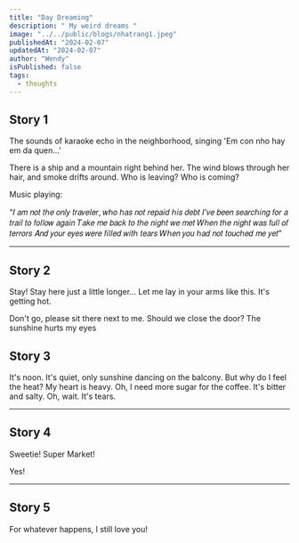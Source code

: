 ```yaml
---
title: "Day Dreaming"
description: " My weird dreams "
image: "../../public/blogs/nhatrang1.jpeg"
publishedAt: "2024-02-07"
updatedAt: "2024-02-07"
author: "Wendy"
isPublished: false
tags:
  - thoughts
---
```


## Story 1

The sounds of karaoke echo in the neighborhood, singing 'Em con nho hay em da quen...'

There is a ship and a mountain right behind her. The wind blows through her hair, and smoke drifts around.
Who is leaving? Who is coming? 

Music playing:

“𝐼 𝑎𝑚 𝑛𝑜𝑡 𝑡ℎ𝑒 𝑜𝑛𝑙𝑦 𝑡𝑟𝑎𝑣𝑒𝑙𝑒𝑟, 𝑤ℎ𝑜 ℎ𝑎𝑠 𝑛𝑜𝑡 𝑟𝑒𝑝𝑎𝑖𝑑 ℎ𝑖𝑠 𝑑𝑒𝑏𝑡
𝐼'𝑣𝑒 𝑏𝑒𝑒𝑛 𝑠𝑒𝑎𝑟𝑐ℎ𝑖𝑛𝑔 𝑓𝑜𝑟 𝑎 𝑡𝑟𝑎𝑖𝑙 𝑡𝑜 𝑓𝑜𝑙𝑙𝑜𝑤 𝑎𝑔𝑎𝑖𝑛
𝑇𝑎𝑘𝑒 𝑚𝑒 𝑏𝑎𝑐𝑘 𝑡𝑜 𝑡ℎ𝑒 𝑛𝑖𝑔ℎ𝑡 𝑤𝑒 𝑚𝑒𝑡
𝑊ℎ𝑒𝑛 𝑡ℎ𝑒 𝑛𝑖𝑔ℎ𝑡 𝑤𝑎𝑠 𝑓𝑢𝑙𝑙 𝑜𝑓 𝑡𝑒𝑟𝑟𝑜𝑟𝑠
𝐴𝑛𝑑 𝑦𝑜𝑢𝑟 𝑒𝑦𝑒𝑠 𝑤𝑒𝑟𝑒 𝑓𝑖𝑙𝑙𝑒𝑑 𝑤𝑖𝑡ℎ 𝑡𝑒𝑎𝑟𝑠
𝑊ℎ𝑒𝑛 𝑦𝑜𝑢 ℎ𝑎𝑑 𝑛𝑜𝑡 𝑡𝑜𝑢𝑐ℎ𝑒𝑑 𝑚𝑒 𝑦𝑒𝑡”

---
## Story 2

Stay! Stay here just a little longer... Let me lay in your arms like this. It's getting hot.

Don't go, please sit there next to me. Should we close the door? The sunshine hurts my eyes

## Story 3

It's noon. It's quiet, only sunshine dancing on the balcony. But why do I feel the heat? My heart is heavy. Oh, I need more sugar for the coffee. It's bitter and salty. Oh, wait. It's tears.

--- 
## Story 4
Sweetie! Super Market!

Yes! 

---
## Story 5

For whatever happens, I still love you!




